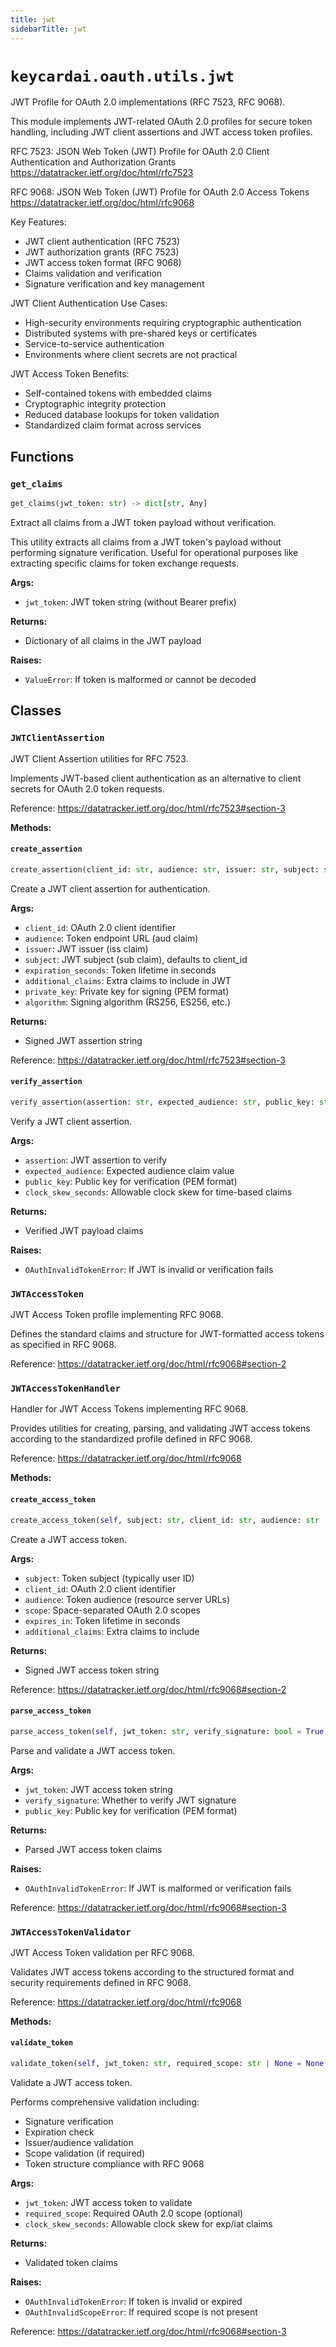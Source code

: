 ```yaml
---
title: jwt
sidebarTitle: jwt
---
```


# `keycardai.oauth.utils.jwt`


JWT Profile for OAuth 2.0 implementations (RFC 7523, RFC 9068).

This module implements JWT-related OAuth 2.0 profiles for secure token handling,
including JWT client assertions and JWT access token profiles.

RFC 7523: JSON Web Token (JWT) Profile for OAuth 2.0 Client Authentication
and Authorization Grants
https://datatracker.ietf.org/doc/html/rfc7523

RFC 9068: JSON Web Token (JWT) Profile for OAuth 2.0 Access Tokens
https://datatracker.ietf.org/doc/html/rfc9068

Key Features:
- JWT client authentication (RFC 7523)
- JWT authorization grants (RFC 7523)
- JWT access token format (RFC 9068)
- Claims validation and verification
- Signature verification and key management

JWT Client Authentication Use Cases:
- High-security environments requiring cryptographic authentication
- Distributed systems with pre-shared keys or certificates
- Service-to-service authentication
- Environments where client secrets are not practical

JWT Access Token Benefits:
- Self-contained tokens with embedded claims
- Cryptographic integrity protection
- Reduced database lookups for token validation
- Standardized claim format across services


## Functions

### `get_claims` <sup><a href="https://github.com/keycardai/python-sdk/blob/main/src/keycardai/oauth/utils/jwt.py#L40" target="_blank"><Icon icon="github" style="width: 14px; height: 14px;" /></a></sup>

```python
get_claims(jwt_token: str) -> dict[str, Any]
```


Extract all claims from a JWT token payload without verification.

This utility extracts all claims from a JWT token's payload without
performing signature verification. Useful for operational purposes
like extracting specific claims for token exchange requests.

**Args:**
- `jwt_token`: JWT token string (without Bearer prefix)

**Returns:**
- Dictionary of all claims in the JWT payload

**Raises:**
- `ValueError`: If token is malformed or cannot be decoded


## Classes

### `JWTClientAssertion` <sup><a href="https://github.com/keycardai/python-sdk/blob/main/src/keycardai/oauth/utils/jwt.py#L93" target="_blank"><Icon icon="github" style="width: 14px; height: 14px;" /></a></sup>


JWT Client Assertion utilities for RFC 7523.

Implements JWT-based client authentication as an alternative to
client secrets for OAuth 2.0 token requests.

Reference: https://datatracker.ietf.org/doc/html/rfc7523#section-3


**Methods:**

#### `create_assertion` <sup><a href="https://github.com/keycardai/python-sdk/blob/main/src/keycardai/oauth/utils/jwt.py#L106" target="_blank"><Icon icon="github" style="width: 14px; height: 14px;" /></a></sup>

```python
create_assertion(client_id: str, audience: str, issuer: str, subject: str | None = None, expiration_seconds: int = 300, additional_claims: dict[str, Any] | None = None, private_key: str | None = None, algorithm: str = 'RS256') -> str
```

Create a JWT client assertion for authentication.

**Args:**
- `client_id`: OAuth 2.0 client identifier
- `audience`: Token endpoint URL (aud claim)
- `issuer`: JWT issuer (iss claim)
- `subject`: JWT subject (sub claim), defaults to client_id
- `expiration_seconds`: Token lifetime in seconds
- `additional_claims`: Extra claims to include in JWT
- `private_key`: Private key for signing (PEM format)
- `algorithm`: Signing algorithm (RS256, ES256, etc.)

**Returns:**
- Signed JWT assertion string

Reference: https://datatracker.ietf.org/doc/html/rfc7523#section-3


#### `verify_assertion` <sup><a href="https://github.com/keycardai/python-sdk/blob/main/src/keycardai/oauth/utils/jwt.py#L137" target="_blank"><Icon icon="github" style="width: 14px; height: 14px;" /></a></sup>

```python
verify_assertion(assertion: str, expected_audience: str, public_key: str | None = None, clock_skew_seconds: int = 30) -> dict[str, Any]
```

Verify a JWT client assertion.

**Args:**
- `assertion`: JWT assertion to verify
- `expected_audience`: Expected audience claim value
- `public_key`: Public key for verification (PEM format)
- `clock_skew_seconds`: Allowable clock skew for time-based claims

**Returns:**
- Verified JWT payload claims

**Raises:**
- `OAuthInvalidTokenError`: If JWT is invalid or verification fails


### `JWTAccessToken` <sup><a href="https://github.com/keycardai/python-sdk/blob/main/src/keycardai/oauth/utils/jwt.py#L163" target="_blank"><Icon icon="github" style="width: 14px; height: 14px;" /></a></sup>


JWT Access Token profile implementing RFC 9068.

Defines the standard claims and structure for JWT-formatted access tokens
as specified in RFC 9068.

Reference: https://datatracker.ietf.org/doc/html/rfc9068#section-2


### `JWTAccessTokenHandler` <sup><a href="https://github.com/keycardai/python-sdk/blob/main/src/keycardai/oauth/utils/jwt.py#L188" target="_blank"><Icon icon="github" style="width: 14px; height: 14px;" /></a></sup>


Handler for JWT Access Tokens implementing RFC 9068.

Provides utilities for creating, parsing, and validating JWT access tokens
according to the standardized profile defined in RFC 9068.

Reference: https://datatracker.ietf.org/doc/html/rfc9068


**Methods:**

#### `create_access_token` <sup><a href="https://github.com/keycardai/python-sdk/blob/main/src/keycardai/oauth/utils/jwt.py#L231" target="_blank"><Icon icon="github" style="width: 14px; height: 14px;" /></a></sup>

```python
create_access_token(self, subject: str, client_id: str, audience: str | list[str], scope: str | None = None, expires_in: int = 3600, additional_claims: dict[str, Any] | None = None) -> str
```

Create a JWT access token.

**Args:**
- `subject`: Token subject (typically user ID)
- `client_id`: OAuth 2.0 client identifier
- `audience`: Token audience (resource server URLs)
- `scope`: Space-separated OAuth 2.0 scopes
- `expires_in`: Token lifetime in seconds
- `additional_claims`: Extra claims to include

**Returns:**
- Signed JWT access token string

Reference: https://datatracker.ietf.org/doc/html/rfc9068#section-2


#### `parse_access_token` <sup><a href="https://github.com/keycardai/python-sdk/blob/main/src/keycardai/oauth/utils/jwt.py#L258" target="_blank"><Icon icon="github" style="width: 14px; height: 14px;" /></a></sup>

```python
parse_access_token(self, jwt_token: str, verify_signature: bool = True, public_key: str | None = None) -> JWTAccessToken
```

Parse and validate a JWT access token.

**Args:**
- `jwt_token`: JWT access token string
- `verify_signature`: Whether to verify JWT signature
- `public_key`: Public key for verification (PEM format)

**Returns:**
- Parsed JWT access token claims

**Raises:**
- `OAuthInvalidTokenError`: If JWT is malformed or verification fails

Reference: https://datatracker.ietf.org/doc/html/rfc9068#section-3


### `JWTAccessTokenValidator` <sup><a href="https://github.com/keycardai/python-sdk/blob/main/src/keycardai/oauth/utils/jwt.py#L283" target="_blank"><Icon icon="github" style="width: 14px; height: 14px;" /></a></sup>


JWT Access Token validation per RFC 9068.

Validates JWT access tokens according to the structured format
and security requirements defined in RFC 9068.

Reference: https://datatracker.ietf.org/doc/html/rfc9068


**Methods:**

#### `validate_token` <sup><a href="https://github.com/keycardai/python-sdk/blob/main/src/keycardai/oauth/utils/jwt.py#L303" target="_blank"><Icon icon="github" style="width: 14px; height: 14px;" /></a></sup>

```python
validate_token(self, jwt_token: str, required_scope: str | None = None, clock_skew_seconds: int = 30) -> dict[str, Any]
```

Validate a JWT access token.

Performs comprehensive validation including:
- Signature verification
- Expiration check
- Issuer/audience validation
- Scope validation (if required)
- Token structure compliance with RFC 9068

**Args:**
- `jwt_token`: JWT access token to validate
- `required_scope`: Required OAuth 2.0 scope (optional)
- `clock_skew_seconds`: Allowable clock skew for exp/iat claims

**Returns:**
- Validated token claims

**Raises:**
- `OAuthInvalidTokenError`: If token is invalid or expired
- `OAuthInvalidScopeError`: If required scope is not present

Reference: https://datatracker.ietf.org/doc/html/rfc9068#section-3

